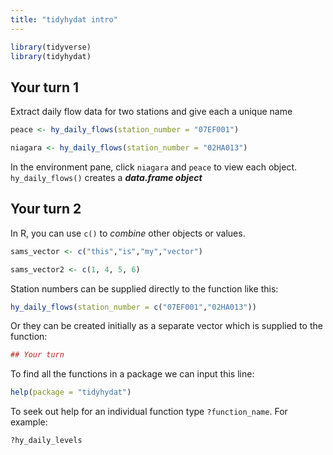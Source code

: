 ```yaml
---
title: "tidyhydat intro"
---
```


<!-- 
This file Creative Commons Attribution 4.0 International License. 
See details at https://github.com/bcgov/intro-to-tidyhydat-and-tidyverse
-->

```r
library(tidyverse)
library(tidyhydat)
```


## Your turn 1
Extract daily flow data for two stations and give each a unique name

```r
peace <- hy_daily_flows(station_number = "07EF001")

niagara <- hy_daily_flows(station_number = "02HA013")
```

In the environment pane, click `niagara` and `peace` to view each object. `hy_daily_flows()` creates a ***data.frame object***

## Your turn 2
In R, you can use `c()` to *combine* other objects or values. 

```r
sams_vector <- c("this","is","my","vector")

sams_vector2 <- c(1, 4, 5, 6)
```

Station numbers can be supplied directly to the function like this:
```r
hy_daily_flows(station_number = c("07EF001","02HA013"))
```

Or they can be created initially as a separate vector which is supplied to the function:
```r
## Your turn
```

To find all the functions in a package we can input this line:
```r
help(package = "tidyhydat")
```

To seek out help for an individual function type `?function_name`. For example:
```r
?hy_daily_levels
```



